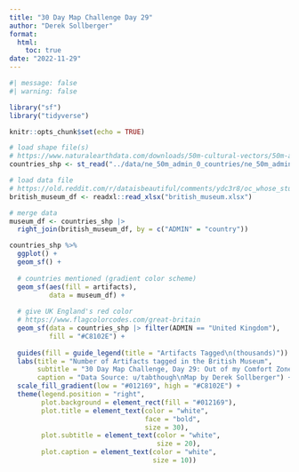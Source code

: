 ```yaml
---
title: "30 Day Map Challenge Day 29"
author: "Derek Sollberger"
format: 
  html:
    toc: true
date: "2022-11-29"
---
```


```r
#| message: false
#| warning: false

library("sf")
library("tidyverse")

knitr::opts_chunk$set(echo = TRUE)
```

```r
# load shape file(s)
# https://www.naturalearthdata.com/downloads/50m-cultural-vectors/50m-admin-0-countries-2/
countries_shp <- st_read("../data/ne_50m_admin_0_countries/ne_50m_admin_0_countries.shp")

# load data file
# https://old.reddit.com/r/dataisbeautiful/comments/ydc3r8/oc_whose_stuff_does_the_british_museum_have/
british_museum_df <- readxl::read_xlsx("british_museum.xlsx")
```

```r
# merge data
museum_df <- countries_shp |> 
  right_join(british_museum_df, by = c("ADMIN" = "country"))
```


```r
countries_shp %>%
  ggplot() +
  geom_sf() +
  
  # countries mentioned (gradient color scheme)
  geom_sf(aes(fill = artifacts),
          data = museum_df) +
  
  # give UK England's red color
  # https://www.flagcolorcodes.com/great-britain
  geom_sf(data = countries_shp |> filter(ADMIN == "United Kingdom"),
          fill = "#C8102E") +
  
  guides(fill = guide_legend(title = "Artifacts Tagged\n(thousands)")) +
  labs(title = "Number of Artifacts tagged in the British Museum",
       subtitle = "30 Day Map Challenge, Day 29: Out of my Comfort Zone",
       caption = "Data Source: u/tabthough\nMap by Derek Sollberger") +
  scale_fill_gradient(low = "#012169", high = "#C8102E") +
  theme(legend.position = "right",
        plot.background = element_rect(fill = "#012169"),
        plot.title = element_text(color = "white",
                                  face = "bold",
                                  size = 30),
        plot.subtitle = element_text(color = "white",
                                     size = 20),
        plot.caption = element_text(color = "white",
                                    size = 10))
```

